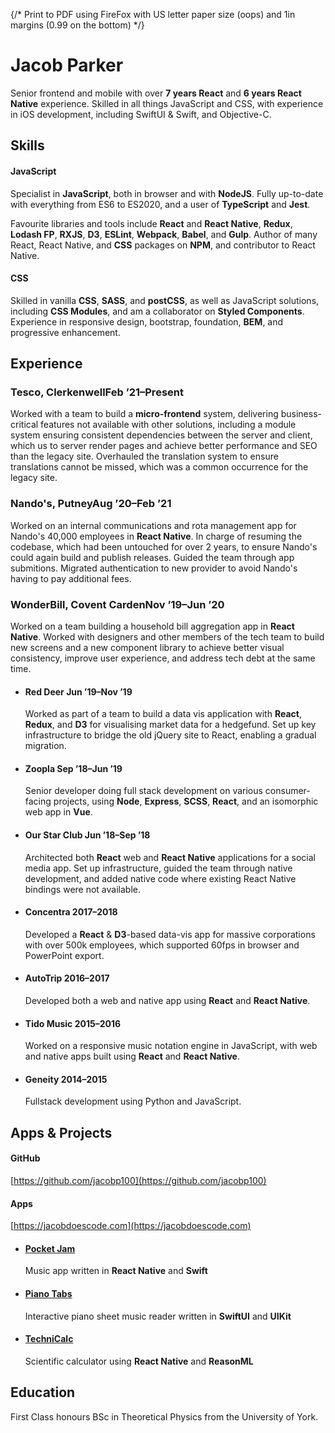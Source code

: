 


{/* Print to PDF using FireFox with US letter paper size (oops) and 1in margins (0.99 on the bottom) */}

# Jacob Parker

<Lead>Senior frontend and mobile with over **7 years React** and **6 years React Native** experience. Skilled in all things JavaScript and CSS, with experience in iOS development, including SwiftUI & Swift, and Objective-C.</Lead>

## Skills

#### JavaScript

Specialist in **JavaScript**, both in browser and with **NodeJS**. Fully up-to-date with everything from ES6 to ES2020, and a user of **TypeScript** and **Jest**.

Favourite libraries and tools include **React** and **React Native**, **Redux**, **Lodash FP**, **RXJS**, **D3**, **ESLint**, **Webpack**, **Babel**, and **Gulp**. Author of many React, React Native, and **CSS** packages on **NPM**, and contributor to React Native.

#### CSS

Skilled in vanilla **CSS**, **SASS**, and **postCSS**, as well as JavaScript solutions, including **CSS Modules**, and am a collaborator on **Styled Components**. Experience in responsive design, bootstrap, foundation, **BEM**, and progressive enhancement.

## Experience

### Tesco, Clerkenwell<time>Feb &rsquo;21&ndash;Present</time>

Worked with a team to build a **micro-frontend** system, delivering business-critical features not available with other solutions, including a module system ensuring consistent dependencies between the server and client, which us to server render pages and achieve better performance and SEO than the legacy site. Overhauled the translation system to ensure translations cannot be missed, which was a common occurrence for the legacy site.

### Nando's, Putney<time>Aug &rsquo;20&ndash;Feb &rsquo;21</time>

Worked on an internal communications and rota management app for Nando's 40,000 employees in **React Native**. In charge of resuming the codebase, which had been untouched for over 2 years, to ensure Nando's could again build and publish releases. Guided the team through app submitions. Migrated authentication to new provider to avoid Nando's having to pay additional fees.

### WonderBill, Covent Carden<time>Nov &rsquo;19&ndash;Jun &rsquo;20</time>

Worked on a team building a household bill aggregation app in **React Native**. Worked with designers and other members of the tech team to build new screens and a new component library to achieve better visual consistency, improve user experience, and address tech debt at the same time.

<ul className={classNames("timelist")}>

<li>

#### Red Deer<span> </span><time>Jun &rsquo;19&ndash;Nov &rsquo;19</time>

Worked as part of
a team to build a data vis application with **React**, **Redux**, and **D3** for
visualising market data for a hedgefund. Set up key infrastructure to bridge the
old jQuery site to React, enabling a gradual migration.

</li>

<li>

#### Zoopla<span> </span><time>Sep &rsquo;18&ndash;Jun &rsquo;19</time>

Senior developer doing full stack development on various consumer-facing projects, using **Node**, **Express**, **SCSS**, **React**, and an isomorphic web app in **Vue**.

</li>

<li>

#### Our Star Club<span> </span><time>Jun &rsquo;18&ndash;Sep &rsquo;18</time>

Architected both **React** web and **React Native** applications for a social media app. Set up infrastructure, guided the team through native development, and added native code where existing React Native bindings were not available.

</li>

<li>

#### Concentra<span> </span><time>2017&ndash;2018</time>

Developed a **React** &amp; **D3**-based data-vis app for massive corporations with over 500k employees, which supported 60fps in browser and PowerPoint export.

</li>

<li>

#### AutoTrip<span> </span><time>2016&ndash;2017</time>

Developed both a web and native app using **React** and **React Native**.

</li>

<li>

#### Tido Music<span> </span><time>2015&ndash;2016</time>

Worked on a responsive music notation engine in JavaScript, with web and native apps built using **React** and **React Native**.

</li>

<li>

#### Geneity<span> </span><time>2014&ndash;2015</time>

Fullstack development using Python and JavaScript.

</li>

</ul>

## Apps & Projects

<div style={{ position: "relative" }}>

#### GitHub

[https://github.com/jacobp100](https://github.com/jacobp100)

#### Apps

[https://jacobdoescode.com](https://jacobdoescode.com)

</div>

<ul>

<li>

#### [Pocket Jam](https://jacobdoescode.com/pocket-jam)

Music app written in **React Native** and **Swift**

</li>

<li>

#### [Piano Tabs](https://jacobdoescode.com/piano-tabs)

Interactive piano sheet music reader written in **SwiftUI** and **UIKit**

</li>

<li>

#### [TechniCalc](https://jacobdoescode.com/technicalc)

Scientific calculator using **React Native** and **ReasonML**

</li>

</ul>

## Education

First Class honours BSc in Theoretical Physics from the University of York.
